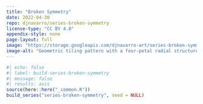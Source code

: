 ```yaml
---
title: "Broken Symmetry"
date: 2022-04-30
repo: djnavarro/series-broken-symmetry
license-type: "CC BY 4.0"
appendix-style: none
page-layout: full
image: "https://storage.googleapis.com/djnavarro-art/series-broken-symmetry/800/pollen_62_6201.jpg"
image-alt: "Geometric tiling pattern with a four-petal radial structure in yellow, blue, and red"
---
```

   
::: {.grid}
  
```r
#| echo: false
#| label: build-series-broken-symmetry
#| message: false
#| results: asis
source(here::here("_common.R"))
build_series("series-broken-symmetry", seed = NULL)
```
   
:::
   
